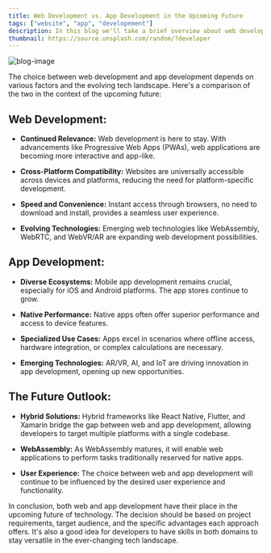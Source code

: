 ```yaml
---
title: Web Development vs. App Development in the Upcoming Future
tags: ["website", "app", "developement"]
description: In this blog we'll take a brief overview about web development vs app development in the near future.
thumbnail: https://source.unsplash.com/random/?developer
---
```


![blog-image](https://res.cloudinary.com/dn6bzdlno/image/upload/v1693884443/app-development_qmjxq7.png)

The choice between web development and app development depends on various factors and the evolving tech landscape. Here's a comparison of the two in the context of the upcoming future:

## Web Development:

- **Continued Relevance:** Web development is here to stay. With advancements like Progressive Web Apps (PWAs), web applications are becoming more interactive and app-like.
- **Cross-Platform Compatibility:** Websites are universally accessible across devices and platforms, reducing the need for platform-specific development.

- **Speed and Convenience:** Instant access through browsers, no need to download and install, provides a seamless user experience.

- **Evolving Technologies:** Emerging web technologies like WebAssembly, WebRTC, and WebVR/AR are expanding web development possibilities.

## App Development:

- **Diverse Ecosystems:** Mobile app development remains crucial, especially for iOS and Android platforms. The app stores continue to grow.

- **Native Performance:** Native apps often offer superior performance and access to device features.

- **Specialized Use Cases:** Apps excel in scenarios where offline access, hardware integration, or complex calculations are necessary.

- **Emerging Technologies:** AR/VR, AI, and IoT are driving innovation in app development, opening up new opportunities.

## The Future Outlook:

- **Hybrid Solutions:** Hybrid frameworks like React Native, Flutter, and Xamarin bridge the gap between web and app development, allowing developers to target multiple platforms with a single codebase.

- **WebAssembly:** As WebAssembly matures, it will enable web applications to perform tasks traditionally reserved for native apps.

- **User Experience:** The choice between web and app development will continue to be influenced by the desired user experience and functionality.

In conclusion, both web and app development have their place in the upcoming future of technology. The decision should be based on project requirements, target audience, and the specific advantages each approach offers. It's also a good idea for developers to have skills in both domains to stay versatile in the ever-changing tech landscape.
